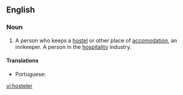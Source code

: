 ==English==
===Noun===
{{en-noun}}

#A person who keeps a [[hostel]] or other place of [[accomodation]], an innkeeper.  A person in the [[hospitality]] industry.

====Translations====
{{trans-top|person who keeps a hostel}}
* Portuguese: {{t|pt|albergador|m}}
{{trans-mid}}
{{trans-bottom}}


[[vi:hosteler]]